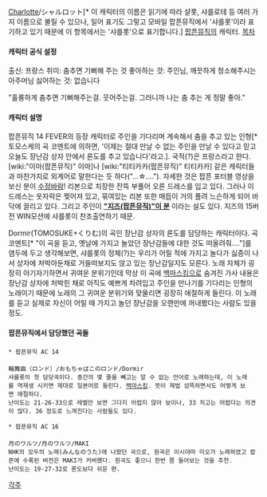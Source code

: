 [[샤를로트|Charlotte]]/シャルロット[* 이 캐릭터의 이름은 읽기에 따라 샬롯, 샤를로테 등 여러 가지 이름으로 불릴 수 있으나, 일어 표기도 그렇고 모바일 팝픈뮤직에서 '샤를롯'이라 표기하고 있기 때문에 이 항목에서는 '샤를롯'으로 표기합니다.]
[[팝픈뮤직]]의 캐릭터.
[[목차]]
==== 캐릭터 공식 설정 ====
출신: 프랑스
취미: 춤추면 기뻐해 주는 것
좋아하는 것: 주인님, 깨끗하게 청소해주시는 아주머님
싫어하는 것: 없습니다

"훌륭하게 춤추면 기뻐해주는걸. 웃어주는걸. 그러니까 나는 춤 추는 게 정말 좋아."

==== 캐릭터 설명 ====
팝픈뮤직 14 FEVER의 등장 캐릭터로 주인을 기다리며 계속해서 춤을 추고 있는 인형[* 토모스케의 곡 코멘트에 의하면, '이제는 절대 만날 수 없는 주인을 만날 수 있다고 믿고 오늘도 장난감 상자 안에서 론도를 추고 있습니다'라고.]. 국적(?)은 프랑스라고 한다. [wiki:"이마(팝픈뮤직)" 이마]나 [wiki:"티티카카(팝픈뮤직)" 티티카카] 같은 캐릭터들과 마찬가지로 외계어로 말한다는 듯 하다("…☆…."). 자세한 것은 팝픈 포터블 영상을 보신 분이 [[수정바람]]!
리본으로 치장한 잔뜩 부풀어 오른 드레스를 입고 있다. 그러나 이 드레스는 옷자락은 찢어져 있고, 묶여있는 리본 또한 매듭이 거의 풀려 느슨하게 되어 바닥에 끌리고 있다.
그리고 주인이 '''[["지즈(팝픈뮤직)"이 분]]''' 이라는 설도 있다. 지즈의 15버전 WIN모션에 샤를롯이 찬조출연하기 때문.

Dormir(TOMOSUKE+くりむ)의 곡인 장난감 상자의 론도를 담당하는 캐릭터이다. 곡 코멘트[* "이 곡을 듣고, 옛날에 가지고 놀았던 장난감들에 대한 것도 떠올려줘…."]를 염두에 두고 생각해보면, 샤를롯의 정체(?)는 우리가 어릴 적에 가지고 놀다가 싫증이 나서 상자에 처박아둔채로 거들떠보지도 않고 있는 장난감일지도 모른다. 노래 자체가 굉장히 아기자기하면서 귀여운 분위기인데 막상 이 곡에 [[백마스킹]]으로 숨겨진 가사 내용은 장난감 상자에 처박힌 채로 아직도 예쁘게 차려입고 주인을 만나기를 기다리는 인형의 노래이기 때문에 노래의 그 귀여운 분위기와 맞물리면 굉장히 애절하게 들린다. 이 노래를 듣고 실제로 자신이 어릴 때 가지고 놀던 장난감을 오랜만에 꺼내봤다는 사람도 있을 정도. 


==== 팝픈뮤직에서 담당했던 곡들 ====
 * 팝픈뮤직 AC 14
 {{{#!html
<object width="480" height="385"><param name="movie" value="http://www.youtube.com/v/UmKryz5QkEo&hl=ko_KR&fs=1&"></param><param name="allowFullScreen" value="true"></param><param name="allowscriptaccess" value="always"></param><embed src="http://www.youtube.com/v/UmKryz5QkEo&hl=ko_KR&fs=1&" type="application/x-shockwave-flash" allowscriptaccess="always" allowfullscreen="true" width="480" height="385"></embed></object>
}}}
 輪舞曲（ロンド）/おもちゃばこのロンド/Dormir
 샤를롯의 첫 담당곡이다. 중간의 몇 줄을 빼고는 알 수 없는 언어로 노래하는데, 이 노래를 역재생 시키면 제대로 일본어로 들린다. [[백마스킹]]. 뜻이 제법 섬뜩하면서도 어떻게 보면 애절하다. 
 난이도는 21-26-33으로 레벨만 보면 그다지 어렵지 않아 보이나, 33 치고는 어렵다는 의견이 많다. 36 정도로 느껴진다는 사람들도 있다.

 * 팝픈뮤직 AC 16
 {{{#!html
<object width="480" height="385"><param name="movie" value="http://www.youtube.com/v/fbiu5nNz4oo&hl=ko_KR&fs=1&"></param><param name="allowFullScreen" value="true"></param><param name="allowscriptaccess" value="always"></param><embed src="http://www.youtube.com/v/fbiu5nNz4oo&hl=ko_KR&fs=1&" type="application/x-shockwave-flash" allowscriptaccess="always" allowfullscreen="true" width="480" height="385"></embed></object>
}}}
 月のワルツ/月のワルツ/MAKI
 NHK의 모두의 노래(みんなのうた)에 나왔던 곡으로, 원곡은 이시야마 미오가 노래하였고 팝픈에 수록된 버전은 MAKI가 커버했다. 원곡도 좋으니 한번 쯤 들어보는 것을 추천.
 난이도는 19-27-32로 론도보다 쉬운 편.


[[각주]]
